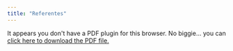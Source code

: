 ```yaml
---
title: "Referentes"
---
```


```{=html}
<object data="referentes.pdf" type="application/pdf" width="100%" height="100%" style="min-height:100vh;">
    <p>It appears you don't have a PDF plugin for this browser.
    No biggie... you can <a href="referentes.pdf">click here to
    download the PDF file.</a></p>
</object>
```